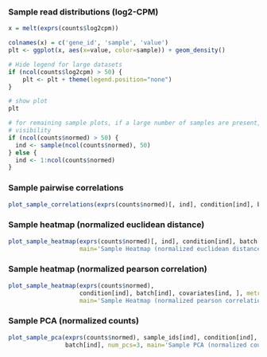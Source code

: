 ### Sample read distributions (log2-CPM)

```r
x = melt(exprs(counts$log2cpm))

colnames(x) = c('gene_id', 'sample', 'value')
plt <- ggplot(x, aes(x=value, color=sample)) + geom_density()

# Hide legend for large datasets
if (ncol(counts$log2cpm) > 50) {
    plt <- plt + theme(legend.position="none")
}

# show plot
plt
```

```r
# for remaining sample plots, if a large number of samples are present, subsample improve speed and
# visibility
if (ncol(counts$normed) > 50) {
  ind <- sample(ncol(counts$normed), 50)
} else {
  ind <- 1:ncol(counts$normed)
}
```


### Sample pairwise correlations

```r
plot_sample_correlations(exprs(counts$normed)[, ind], condition[ind], batch[ind], mar=c(16,6,4,6))
```

### Sample heatmap (normalized euclidean distance)

```r
plot_sample_heatmap(exprs(counts$normed)[, ind], condition[ind], batch[ind], covariates[ind, ],
                    main='Sample Heatmap (normalized euclidean distance)')
```

### Sample heatmap (normalized pearson correlation)

```r
plot_sample_heatmap(exprs(counts$normed), 
                    condition[ind], batch[ind], covariates[ind, ], metric='pearson',
                    main='Sample Heatmap (normalized pearson correlation)')
```

### Sample PCA (normalized counts)

```r
plot_sample_pca(exprs(counts$normed), sample_ids[ind], condition[ind],
                batch[ind], num_pcs=3, main='Sample PCA (normalized counts)')
```

